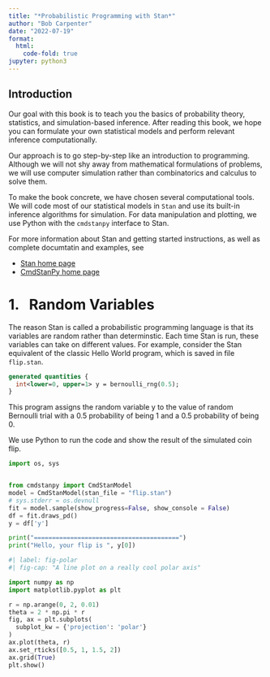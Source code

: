 ```yaml
---
title: "*Probabilistic Programming with Stan*"
author: "Bob Carpenter"
date: "2022-07-19"
format:
  html:
    code-fold: true
jupyter: python3
---
```


## Introduction

Our goal with this book is to teach you the basics of probability
theory, statistics, and simulation-based inference.  After reading
this book, we hope you can formulate your own statistical models and
perform relevant inference computationally.

Our approach is to go step-by-step like an introduction to
programming.  Although we will not shy away from mathematical
formulations of problems, we will use computer simulation rather than
combinatorics and calculus to solve them.

To make the book concrete, we have chosen several computational tools.
We will code most of our statistical models in `Stan` and use its
built-in inference algorithms for simulation.  For data manipulation
and plotting, we use Python with the `cmdstanpy` interface to Stan.


For more information about Stan and getting started instructions, as
well as complete documtatin and examples, see

* [Stan home page](https://mc-stan.org)
* [CmdStanPy home page](https://mc-stan.org/cmdstanpy/)

# 1. &nbsp; Random Variables

The reason Stan is called a probabilistic programming language is that
its variables are random rather than determinstic.  Each time Stan
is run, these variables can take on different values.  For example,
consider the Stan equivalent of the classic Hello World program, which
is saved in file `flip.stan`.

```stan
generated quantities {
  int<lower=0, upper=1> y = bernoulli_rng(0.5);
}
```

This program assigns the random variable y to the value of random
Bernoulli trial with a 0.5 probability of being 1 and a 0.5
probability of being 0.

We use Python to run the code and show the result of the simulated
coin flip.


```python
import os, sys


from cmdstanpy import CmdStanModel
model = CmdStanModel(stan_file = "flip.stan")
# sys.stderr = os.devnull
fit = model.sample(show_progress=False, show_console = False)
df = fit.draws_pd()
y = df['y']

print("========================================")
print("Hello, your flip is ", y[0])
```

```python
#| label: fig-polar
#| fig-cap: "A line plot on a really cool polar axis"

import numpy as np
import matplotlib.pyplot as plt

r = np.arange(0, 2, 0.01)
theta = 2 * np.pi * r
fig, ax = plt.subplots(
  subplot_kw = {'projection': 'polar'} 
)
ax.plot(theta, r)
ax.set_rticks([0.5, 1, 1.5, 2])
ax.grid(True)
plt.show()
```